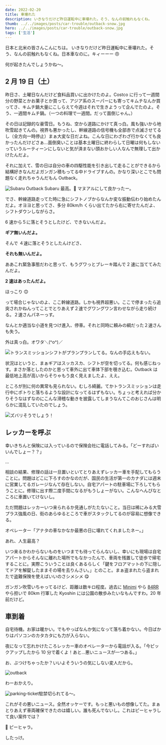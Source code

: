 ```yaml
---
date: 2022-02-20
title: 車壊れた
description: いきなりだけど昨日運転中に車壊れた。そう、なんの前触れもなくね。
thumb: ../../images/posts/car-trouble/outback-snow.jpg
hero: ../../images/posts/car-trouble/outback-snow.jpg
tags: ['生活']
---
```


日本と北米の皆さんこんにちは。
いきなりだけど昨日運転中に車壊れた。そう、なんの前触れもなくね。日本車なのに。キィーーー 😠

何が起きたんでしょうかね〜。

## 2 月 19 日（土）

昨日さ、土曜日なんだけど食料品買いに出かけたのよ。Costco に行って一週間分の野菜とかお菓子とか買って、アジア系のスーパーにも寄ってキムチなんか買ってさ、キムチ鍋大量にこしらえて今週はそれで生きようって企んでたのよ。そう、一週間キムチ鍋。（一つの料理で一週間。だって面倒じゃん。）

その日は記録的な豪雪日。もうね、空から道路にかけて真っ白。風も強いから地吹雪起きてんの。視界も悪かったし、幹線道路の信号機も全部赤で点滅させてるし（全方向一時停止）まぁ大変な日だよね。こんな日にわざわざ行かなくても良かったんだけどさぁ…面倒臭いことは基本土曜日に終わらして日曜は何もしないっていうルーティーンにしないと気が済まない頭おかしい人なんで無理して出かけたんだよ。

それに加えて、雪の日は自分の車の四駆性能を引き出して走ることができるから結構好きなんだよガンガン積もってる中ドライブすんの。かなり深いとこでも問題なく走れちゃうんだもん Outback。

![Subaru Outback](../../images/posts/car-trouble/outback-summer.jpg)
Subaru 最高。🥳 マヌアルにして良かったー。

でさ、幹線道路走ってた時に急にシフトノブからなんか変な振動伝わり始めたんだよ。オヨヨと思ってさ、多分 80km/h くらい出てたから右に寄せたんだよ、シフトダウンしながらさ。

6 速から５に落とそうとしたけど、できないんだよ。

**ギア無いんだよ。**

そんで ４速に落とそうとしたんけどさ、

**それも無いんだよ。**

ああこれ緊急事態だわと思って、もうグワっとブレーキ踏んで 2 速に当ててみたんだよ。

**2 速はあったんだよ。**

ほっこり 😊

って場合じゃないのよ、ここ幹線道路。しかも視界超悪い。ここで停まったら追突されかねんってことでとりあえず２速でグワングワン言わせながら走り続ける。２速さんパネーっす。

なんとか適当な小道を見つけ進入、停車。それと同時に頼みの綱だった２速さんも失う。

外は真っ白。オワタ＼(^o^)／

![トランスミッション](../../images/posts/car-trouble/shift-knob.jpg)シフトがプランプランしてる。なんの手応えもない。

状況はというと、まぁギアはスッカスカ、シフトが空を切ってる。何も感じねっす。まさか落としたのかと思って車外に出て車体下部を覗き込む。Outback は最低地上高が高いからそりゃもう良く見えましたよ、ええ。

ところが別に何の異常も見られない。むしろ綺麗。てかトランスミッションは走行中にポトりと落ちるような設計になってるはずもない。ちょっと考えれば分かりそうなはずなのにこんな滑稽な動きを披露してしまうなんてこのおじさんは明らかに混乱していたのでしょう。

![ズバリそうでしょう！](../../images/posts/car-trouble/maruo.png)

## レッカーを呼ぶ

幸いきちんと保険には入っているので保険会社に電話してみる。「どーすればいいんでしょー？？」

…

相談の結果、修理の話は一旦置いといてとりあえずレッカー車を手配してもらうことに。問題はどこに下ろすのかなのだが、国民の生活が第一のカナダには週末に営業してるガレージなんて存在しない。自宅アパートの駐車場に下ろしてもらうことに。修理に出す際二度手間になるがもうしょーがない。こんなへんぴなところに車置いてけないし。

ただ問題はレッカーいつ来られるか見通しがたたないこと。当日は稀にみる大雪プラス強風の日、街のあらゆるところで車がスタックしてるのが容易に想像できる。

オペレーター「アナタの車なかなか最悪の日に壊れてくれましたネー。」

あれ、人生最高？

いつ来るかわからないものをいつまでも待ってらんないし、幸いにも現場は自宅アパートからそんなに離れた場所でもなかったんで、車両を残置して徒歩で帰宅することに。実際こういうことは良くあるらしく「鍵をフロアマットの下に隠してドアを解錠したままその場を去りんさい。」とのこと。まぁ盗まれたら盗まれたで盗難保険を使えばいいのさシメシメ 😋

ガンガン吹雪いちゃってるけど、距離は数キロ程度。過去に [Minimi](https://en.wikipedia.org/wiki/FN_Minimi) やら [84RR](https://en.wikipedia.org/wiki/Carl_Gustaf_8.4cm_recoilless_rifle) やら担いで 80km 行軍した Kyoshin には公園の散歩みたいなもんですわ。20 年前だけど。

## 車到着

自宅待機。お家は暖かい。でもやっぱなんか気になって落ち着かない。今日ばかりはパソコンのカタカタにも力が入らない。

夜になって忘れかけたころレッカー車のオペレーターから電話が入る。「今ピックアップしたから 10 分で着くよ！あと…悪いニュースが一つある。」

お、ぶつけちゃったか？いいよそういうの気にしない変人だから。

![outback](../../images/posts/car-trouble/outback.jpg)

わーおかえり。

![parking-ticket](../../images/posts/car-trouble/parking-ticket.jpg)駐禁切られてる〜。

これがその悪いニュース。全然オッケーです。もっと悪いもの想像してた。まぁとりあえず車両確保できたのは嬉しい。誰も死んでないし。これはピーヒャラして良い案件では？

🥳 ピーヒャラ。

したっけ。
